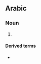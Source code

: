 ==Arabic==

===Noun===
{{ar-noun-pl|أَلْعَاب}}

# {{plural of|لعب|lang=ar}}

====Derived terms====
*{{l|ar|الألعاب الأولمبية|tr=al-ʾalʿāb al-ʾolombiyya}}